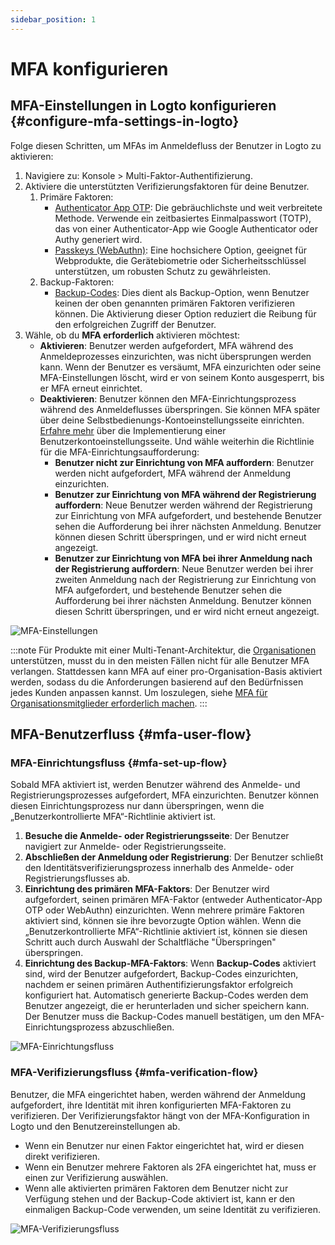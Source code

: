 ```yaml
---
sidebar_position: 1
---
```


# MFA konfigurieren

## MFA-Einstellungen in Logto konfigurieren \{#configure-mfa-settings-in-logto}

Folge diesen Schritten, um MFAs im Anmeldefluss der Benutzer in Logto zu aktivieren:

1. Navigiere zu: <CloudLink to="/mfa">Konsole > Multi-Faktor-Authentifizierung</CloudLink>.
2. Aktiviere die unterstützten Verifizierungsfaktoren für deine Benutzer.
   1. Primäre Faktoren:
      - [Authenticator App OTP](/end-user-flows/mfa/authenticator-app-otp): Die gebräuchlichste und weit verbreitete Methode. Verwende ein zeitbasiertes Einmalpasswort (TOTP), das von einer Authenticator-App wie Google Authenticator oder Authy generiert wird.
      - [Passkeys (WebAuthn)](/end-user-flows/mfa/webauthn): Eine hochsichere Option, geeignet für Webprodukte, die Gerätebiometrie oder Sicherheitsschlüssel unterstützen, um robusten Schutz zu gewährleisten.
   2. Backup-Faktoren:
      - [Backup-Codes](/end-user-flows/mfa/backup-codes): Dies dient als Backup-Option, wenn Benutzer keinen der oben genannten primären Faktoren verifizieren können. Die Aktivierung dieser Option reduziert die Reibung für den erfolgreichen Zugriff der Benutzer.
3. Wähle, ob du **MFA erforderlich** aktivieren möchtest:
   - **Aktivieren**: Benutzer werden aufgefordert, MFA während des Anmeldeprozesses einzurichten, was nicht übersprungen werden kann. Wenn der Benutzer es versäumt, MFA einzurichten oder seine MFA-Einstellungen löscht, wird er von seinem Konto ausgesperrt, bis er MFA erneut einrichtet.
   - **Deaktivieren**: Benutzer können den MFA-Einrichtungsprozess während des Anmeldeflusses überspringen. Sie können MFA später über deine Selbstbedienungs-Kontoeinstellungsseite einrichten. [Erfahre mehr](/end-user-flows/account-settings/) über die Implementierung einer Benutzerkontoeinstellungsseite. Und wähle weiterhin die Richtlinie für die MFA-Einrichtungsaufforderung:
     - **Benutzer nicht zur Einrichtung von MFA auffordern**: Benutzer werden nicht aufgefordert, MFA während der Anmeldung einzurichten.
     - **Benutzer zur Einrichtung von MFA während der Registrierung auffordern**: Neue Benutzer werden während der Registrierung zur Einrichtung von MFA aufgefordert, und bestehende Benutzer sehen die Aufforderung bei ihrer nächsten Anmeldung. Benutzer können diesen Schritt überspringen, und er wird nicht erneut angezeigt.
     - **Benutzer zur Einrichtung von MFA bei ihrer Anmeldung nach der Registrierung auffordern**: Neue Benutzer werden bei ihrer zweiten Anmeldung nach der Registrierung zur Einrichtung von MFA aufgefordert, und bestehende Benutzer sehen die Aufforderung bei ihrer nächsten Anmeldung. Benutzer können diesen Schritt überspringen, und er wird nicht erneut angezeigt.

<img src="/img/assets/configure-mfa.png" alt="MFA-Einstellungen" />

:::note
Für Produkte mit einer Multi-Tenant-Architektur, die [Organisationen](/organizations) unterstützen, musst du in den meisten Fällen nicht für alle Benutzer MFA verlangen. Stattdessen kann MFA auf einer pro-Organisation-Basis aktiviert werden, sodass du die Anforderungen basierend auf den Bedürfnissen jedes Kunden anpassen kannst. Um loszulegen, siehe [MFA für Organisationsmitglieder erforderlich machen](/organizations/organization-management#require-mfa-for-organization-members).
:::

## MFA-Benutzerfluss \{#mfa-user-flow}

### MFA-Einrichtungsfluss \{#mfa-set-up-flow}

Sobald MFA aktiviert ist, werden Benutzer während des Anmelde- und Registrierungsprozesses aufgefordert, MFA einzurichten. Benutzer können diesen Einrichtungsprozess nur dann überspringen, wenn die „Benutzerkontrollierte MFA“-Richtlinie aktiviert ist.

1. **Besuche die Anmelde- oder Registrierungsseite**: Der Benutzer navigiert zur Anmelde- oder Registrierungsseite.
2. **Abschließen der Anmeldung oder Registrierung**: Der Benutzer schließt den Identitätsverifizierungsprozess innerhalb des Anmelde- oder Registrierungsflusses ab.
3. **Einrichtung des primären MFA-Faktors**: Der Benutzer wird aufgefordert, seinen primären MFA-Faktor (entweder Authenticator-App OTP oder WebAuthn) einzurichten. Wenn mehrere primäre Faktoren aktiviert sind, können sie ihre bevorzugte Option wählen. Wenn die „Benutzerkontrollierte MFA“-Richtlinie aktiviert ist, können sie diesen Schritt auch durch Auswahl der Schaltfläche "Überspringen" überspringen.
4. **Einrichtung des Backup-MFA-Faktors**: Wenn **Backup-Codes** aktiviert sind, wird der Benutzer aufgefordert, Backup-Codes einzurichten, nachdem er seinen primären Authentifizierungsfaktor erfolgreich konfiguriert hat. Automatisch generierte Backup-Codes werden dem Benutzer angezeigt, die er herunterladen und sicher speichern kann. Der Benutzer muss die Backup-Codes manuell bestätigen, um den MFA-Einrichtungsprozess abzuschließen.

<img src="/img/assets/link-mfa.png" alt="MFA-Einrichtungsfluss" />

### MFA-Verifizierungsfluss \{#mfa-verification-flow}

Benutzer, die MFA eingerichtet haben, werden während der Anmeldung aufgefordert, ihre Identität mit ihren konfigurierten MFA-Faktoren zu verifizieren. Der Verifizierungsfaktor hängt von der MFA-Konfiguration in Logto und den Benutzereinstellungen ab.

- Wenn ein Benutzer nur einen Faktor eingerichtet hat, wird er diesen direkt verifizieren.
- Wenn ein Benutzer mehrere Faktoren als 2FA eingerichtet hat, muss er einen zur Verifizierung auswählen.
- Wenn alle aktivierten primären Faktoren dem Benutzer nicht zur Verfügung stehen und der Backup-Code aktiviert ist, kann er den einmaligen Backup-Code verwenden, um seine Identität zu verifizieren.

<img src="/img/assets/verify-mfa.png" alt="MFA-Verifizierungsfluss" />
